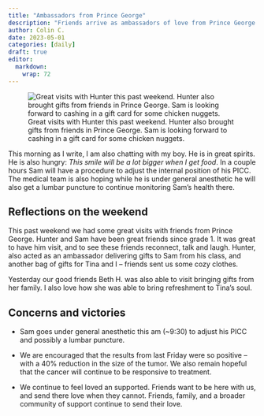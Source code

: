 ```yaml
---
title: "Ambassadors from Prince George"
description: "Friends arrive as ambassadors of love from Prince George.  Upcoming procedures and chemotherapy."
author: Colin C.
date: 2023-05-01
categories: [daily]
draft: true
editor: 
  markdown: 
    wrap: 72
---
```


![Great visits with Hunter this past weekend. Hunter also brought gifts
from friends in Prince George. Sam is looking forward to cashing in a
gift card for some chicken
nuggets.](https://samsstory.s3.ca-central-1.amazonaws.com/20230506_sam-hunter-cedars.jpg)

This morning as I write, I am also chatting with my boy. He is in great
spirits. He is also hungry: *This smile will be a lot bigger when I get
food*. In a couple hours Sam will have a procedure to adjust the
internal position of his PICC. The medical team is also hoping while he
is under general anesthetic he will also get a lumbar puncture to
continue monitoring Sam's health there.

## Reflections on the weekend

This past weekend we had some great visits with friends from Prince
George. Hunter and Sam have been great friends since grade 1. It was
great to have him visit, and to see these friends reconnect, talk and
laugh. Hunter, also acted as an ambassador delivering gifts to Sam from
his class, and another bag of gifts for Tina and I -- friends sent us
some cozy clothes.

Yesterday our good friends Beth H. was also able to visit bringing gifts
from her family. I also love how she was able to bring refreshment to
Tina's soul.

## Concerns and victories

-   Sam goes under general anesthetic this am (\~9:30) to adjust his
    PICC and possibly a lumbar puncture.

-   We are encouraged that the results from last Friday were so positive
    -- with a 40% reduction in the size of the tumor. We also remain
    hopeful that the cancer will continue to be responsive to treatment.

-   We continue to feel loved an supported. Friends want to be here with
    us, and send there love when they cannot. Friends, family, and a
    broader community of support continue to send their love.
